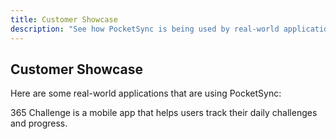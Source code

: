 ```yaml
---
title: Customer Showcase
description: "See how PocketSync is being used by real-world applications"
---
```


## Customer Showcase

Here are some real-world applications that are using PocketSync:

<CardGroup cols={2}>
  <Card
    title="365 Challenge"
    icon="list-check"
    href="https://play.google.com/store/apps/details?id=io.adaptiv.challenges_app"
  >
    365 Challenge is a mobile app that helps users track their daily challenges and progress.
  </Card>
</CardGroup>
